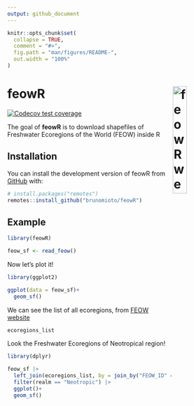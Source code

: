 ```yaml
---
output: github_document
---
```


<!-- README.md is generated from README.Rmd. Please edit that file -->

```r
knitr::opts_chunk$set(
  collapse = TRUE,
  comment = "#>",
  fig.path = "man/figures/README-",
  out.width = "100%"
)
```

# feowR <a href="https://brunomioto.github.io/feowR/"><img src="man/figures/logo.png" align="right" width="25%" min-width="120px" alt="feowR website" /></a>


<!-- badges: start -->
[![Codecov test coverage](https://codecov.io/gh/brunomioto/feowR/branch/master/graph/badge.svg)](https://app.codecov.io/gh/brunomioto/feowR?branch=master)
<!-- badges: end -->

The goal of **feowR** is to download shapefiles of Freshwater Ecoregions of the World (FEOW) inside R

## Installation

You can install the development version of feowR from [GitHub](https://github.com/) with:

``` r
# install.packages("remotes")
remotes::install_github("brunomioto/feowR")
```

## Example


```r
library(feowR)

feow_sf <- read_feow()
```

Now let's plot it!

```r
library(ggplot2)

ggplot(data = feow_sf)+
  geom_sf()
```

We can see the list of all ecoregions, from [FEOW website](https://www.feow.org/ecoregions/list)

```r
ecoregions_list
```


Look the Freshwater Ecoregions of Neotropical region!

```r
library(dplyr)

feow_sf |>
  left_join(ecoregions_list, by = join_by("FEOW_ID" == "id")) |>
  filter(realm == "Neotropic") |>
  ggplot()+
  geom_sf()
```

